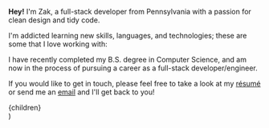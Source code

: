 
**Hey!** I'm Zak, a full-stack developer from Pennsylvania with a passion for clean design and tidy code.

I'm addicted learning new skills, languages, and technologies; these are some that I love working with:

<SkillList />

I have recently completed my B.S. degree in Computer Science, and am now in the process of pursuing a career as a full-stack developer/engineer.

If you would like to get in touch, please feel free to take a look at my [résumé](/resume) or send me an [email](mailto:zak@nesler.dev) and I'll get back to you!

  <Layout>
    <div className="prose dark:prose-dark">{children}</div>
  </Layout>
)
